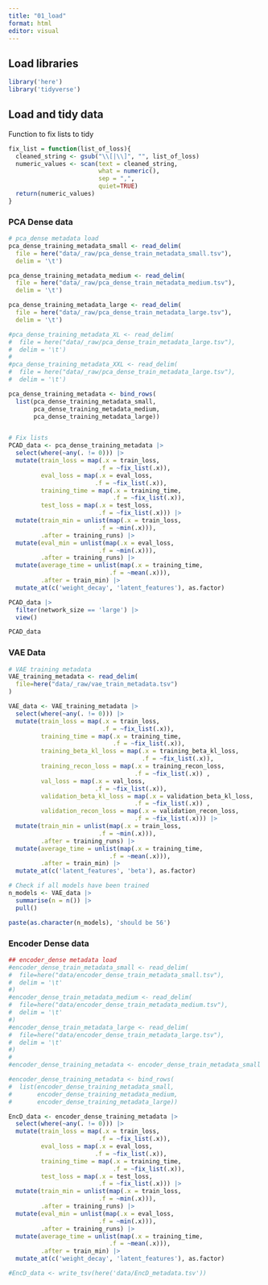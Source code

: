 ```yaml
---
title: "01_load"
format: html
editor: visual
---
```


## Load libraries

```r
library('here')
library('tidyverse')
```

## Load and tidy data

Function to fix lists to tidy

```r
fix_list = function(list_of_loss){
  cleaned_string <- gsub("\\[|\\]", "", list_of_loss)
  numeric_values <- scan(text = cleaned_string,
                         what = numeric(),
                         sep = ",",
                         quiet=TRUE)
  return(numeric_values)
}
```

### PCA Dense data

```r
# pca_dense metadata load
pca_dense_training_metadata_small <- read_delim(
  file = here("data/_raw/pca_dense_train_metadata_small.tsv"),
  delim = '\t')

pca_dense_training_metadata_medium <- read_delim(
  file = here("data/_raw/pca_dense_train_metadata_medium.tsv"),
  delim = '\t')

pca_dense_training_metadata_large <- read_delim(
  file = here("data/_raw/pca_dense_train_metadata_large.tsv"),
  delim = '\t')

#pca_dense_training_metadata_XL <- read_delim(
#  file = here("data/_raw/pca_dense_train_metadata_large.tsv"),
#  delim = '\t')
#
#pca_dense_training_metadata_XXL <- read_delim(
#  file = here("data/_raw/pca_dense_train_metadata_large.tsv"),
#  delim = '\t')

pca_dense_training_metadata <- bind_rows(
  list(pca_dense_training_metadata_small,
       pca_dense_training_metadata_medium,
       pca_dense_training_metadata_large))


# Fix lists
PCAD_data <- pca_dense_training_metadata |>
  select(where(~any(. != 0))) |>
  mutate(train_loss = map(.x = train_loss,
                         .f = ~fix_list(.x)),
         eval_loss = map(.x = eval_loss,
                        .f = ~fix_list(.x)),
         training_time = map(.x = training_time,
                             .f = ~fix_list(.x)),
         test_loss = map(.x = test_loss,
                         .f = ~fix_list(.x))) |>
  mutate(train_min = unlist(map(.x = train_loss,
                         .f = ~min(.x))),
         .after = training_runs) |>
  mutate(eval_min = unlist(map(.x = eval_loss,
                         .f = ~min(.x))),
         .after = training_runs) |>
  mutate(average_time = unlist(map(.x = training_time,
                            .f = ~mean(.x))),
         .after = train_min) |>
  mutate_at(c('weight_decay', 'latent_features'), as.factor)

PCAD_data |>
  filter(network_size == 'large') |>
  view()

PCAD_data
```

### VAE Data

```r
# VAE training metadata
VAE_training_metadata <- read_delim(
  file=here("data/_raw/vae_train_metadata.tsv")
)

VAE_data <- VAE_training_metadata |> 
  select(where(~any(. != 0))) |>
  mutate(train_loss = map(.x = train_loss,
                          .f = ~fix_list(.x)),
         training_time = map(.x = training_time,
                             .f = ~fix_list(.x)),
         training_beta_kl_loss = map(.x = training_beta_kl_loss,
                                     .f = ~fix_list(.x)),
         training_recon_loss = map(.x = training_recon_loss,
                                   .f = ~fix_list(.x)) ,
         val_loss = map(.x = val_loss,
                        .f = ~fix_list(.x)),
         validation_beta_kl_loss = map(.x = validation_beta_kl_loss,
                                   .f = ~fix_list(.x)) ,
         validation_recon_loss = map(.x = validation_recon_loss,
                                   .f = ~fix_list(.x))) |>
  mutate(train_min = unlist(map(.x = train_loss,
                         .f = ~min(.x))),
         .after = training_runs) |>
  mutate(average_time = unlist(map(.x = training_time,
                            .f = ~mean(.x))),
         .after = train_min) |>
  mutate_at(c('latent_features', 'beta'), as.factor)

# Check if all models have been trained
n_models <- VAE_data |>
  summarise(n = n()) |>
  pull()

paste(as.character(n_models), 'should be 56')
```

### Encoder Dense data

```r
## encoder_dense metadata load
#encoder_dense_train_metadata_small <- read_delim(
#  file=here("data/encoder_dense_train_metadata_small.tsv"),
#  delim = '\t'
#)
#encoder_dense_train_metadata_medium <- read_delim(
#  file=here("data/encoder_dense_train_metadata_medium.tsv"),
#  delim = '\t'
#)
#encoder_dense_train_metadata_large <- read_delim(
#  file=here("data/encoder_dense_train_metadata_large.tsv"),
#  delim = '\t'
#)
#
#encoder_dense_training_metadata <- encoder_dense_train_metadata_small

#encoder_dense_training_metadata <- bind_rows(
#  list(encoder_dense_training_metadata_small,
#       encoder_dense_training_metadata_medium,
#       encoder_dense_training_metadata_large))

EncD_data <- encoder_dense_training_metadata |>
  select(where(~any(. != 0))) |>
  mutate(train_loss = map(.x = train_loss,
                         .f = ~fix_list(.x)),
         eval_loss = map(.x = eval_loss,
                        .f = ~fix_list(.x)),
         training_time = map(.x = training_time,
                             .f = ~fix_list(.x)),
         test_loss = map(.x = test_loss,
                         .f = ~fix_list(.x))) |>
  mutate(train_min = unlist(map(.x = train_loss,
                         .f = ~min(.x))),
         .after = training_runs) |>
  mutate(eval_min = unlist(map(.x = eval_loss,
                         .f = ~min(.x))),
         .after = training_runs) |>
  mutate(average_time = unlist(map(.x = training_time,
                            .f = ~mean(.x))),
         .after = train_min) |>
  mutate_at(c('weight_decay', 'latent_features'), as.factor)

#EncD_data <- write_tsv(here('data/EncD_metadata.tsv'))
```
